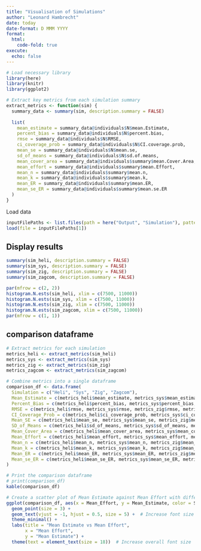 ```yaml
---
title: "Visualisation of Simulations"
author: "Leonard Hambrecht"
date: today
date-format: D MMM YYYY
format: 
  html:
    code-fold: true
execute:
  echo: false
---
```


```r
# Load necessary library
library(here)
library(knitr)
library(ggplot2)

# Extract key metrics from each simulation summary
extract_metrics <- function(sim) {
  summary_data <- summary(sim, description.summary = FALSE)
  
  list(
    mean_estimate = summary_data@individuals$N$mean.Estimate,
    percent_bias = summary_data@individuals$N$percent.bias,
    rmse = summary_data@individuals$N$RMSE,
    ci_coverage_prob = summary_data@individuals$N$CI.coverage.prob,
    mean_se = summary_data@individuals$N$mean.se,
    sd_of_means = summary_data@individuals$N$sd.of.means,
    mean_cover_area = summary_data@individuals$summary$mean.Cover.Area,
    mean_effort = summary_data@individuals$summary$mean.Effort,
    mean_n = summary_data@individuals$summary$mean.n,
    mean_k = summary_data@individuals$summary$mean.k,
    mean_ER = summary_data@individuals$summary$mean.ER,
    mean_se_ER = summary_data@individuals$summary$mean.se.ER
  )
}
```
Load data
```r
inputFilePaths <- list.files(path = here("Output", "Simulation"), pattern = "\\.RData$", full.names = TRUE)
load(file = inputFilePaths[1])
```

## Display results
```r
summary(sim_heli, description.summary = FALSE)
summary(sim_sys, description.summary = FALSE)
summary(sim_zig, description.summary = FALSE)
summary(sim_zagcom, description.summary = FALSE)
```
```r
par(mfrow = c(2, 2))
histogram.N.ests(sim_heli, xlim = c(7500, 11000))
histogram.N.ests(sim_sys, xlim = c(7500, 11000))
histogram.N.ests(sim_zig, xlim = c(7500, 11000))
histogram.N.ests(sim_zagcom, xlim = c(7500, 11000))
par(mfrow = c(1, 1))
```
## comparison dataframe
```r
# Extract metrics for each simulation
metrics_heli <- extract_metrics(sim_heli)
metrics_sys <- extract_metrics(sim_sys)
metrics_zig <- extract_metrics(sim_zig)
metrics_zagcom <- extract_metrics(sim_zagcom)

# Combine metrics into a single dataframe
comparison_df <- data.frame(
  Simulation = c("Heli", "Sys", "Zig", "Zagcom"),
  Mean_Estimate = c(metrics_heli$mean_estimate, metrics_sys$mean_estimate, metrics_zig$mean_estimate, metrics_zagcom$mean_estimate),
  Percent_Bias = c(metrics_heli$percent_bias, metrics_sys$percent_bias, metrics_zig$percent_bias, metrics_zagcom$percent_bias),
  RMSE = c(metrics_heli$rmse, metrics_sys$rmse, metrics_zig$rmse, metrics_zagcom$rmse),
  CI_Coverage_Prob = c(metrics_heli$ci_coverage_prob, metrics_sys$ci_coverage_prob, metrics_zig$ci_coverage_prob, metrics_zagcom$ci_coverage_prob),
  Mean_SE = c(metrics_heli$mean_se, metrics_sys$mean_se, metrics_zig$mean_se, metrics_zagcom$mean_se),
  SD_of_Means = c(metrics_heli$sd_of_means, metrics_sys$sd_of_means, metrics_zig$sd_of_means, metrics_zagcom$sd_of_means),
  Mean_Cover_Area = c(metrics_heli$mean_cover_area, metrics_sys$mean_cover_area, metrics_zig$mean_cover_area, metrics_zagcom$mean_cover_area),
  Mean_Effort = c(metrics_heli$mean_effort, metrics_sys$mean_effort, metrics_zig$mean_effort, metrics_zagcom$mean_effort),
  Mean_n = c(metrics_heli$mean_n, metrics_sys$mean_n, metrics_zig$mean_n, metrics_zagcom$mean_n),
  Mean_k = c(metrics_heli$mean_k, metrics_sys$mean_k, metrics_zig$mean_k, metrics_zagcom$mean_k),
  Mean_ER = c(metrics_heli$mean_ER, metrics_sys$mean_ER, metrics_zig$mean_ER, metrics_zagcom$mean_ER),
  Mean_se_ER = c(metrics_heli$mean_se_ER, metrics_sys$mean_se_ER, metrics_zig$mean_se_ER, metrics_zagcom$mean_se_ER)
)

# Print the comparison dataframe
# print(comparison_df)
kable(comparison_df)
```

```r
# Create a scatter plot of Mean Estimate against Mean Effort with different colors and increased font size
ggplot(comparison_df, aes(x = Mean_Effort, y = Mean_Estimate, color = Simulation, label = Simulation)) +
  geom_point(size = 3) +
  geom_text(vjust = -1, hjust = 0.5, size = 5) +  # Increase font size
  theme_minimal() +
  labs(title = "Mean Estimate vs Mean Effort",
       x = "Mean Effort",
       y = "Mean Estimate") +
  theme(text = element_text(size = 18))  # Increase overall font size

```
